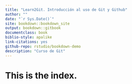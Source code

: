 ```yaml
--- 
title: "Learn2Git. Introducción al uso de Git y Github"
author: ""
date: "`r Sys.Date()`"
site: bookdown::bookdown_site
output: bookdown::gitbook
documentclass: book
biblio-style: apalike
link-citations: yes
github-repo: rstudio/bookdown-demo
description: "Curso de Git"
---
```


# This is the index.
